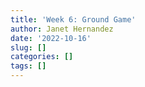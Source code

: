 ```yaml
---
title: 'Week 6: Ground Game'
author: Janet Hernandez
date: '2022-10-16'
slug: []
categories: []
tags: []
---
```

